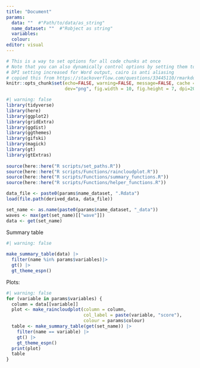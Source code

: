 ```yaml
---
title: "Document"
params: 
  data: ""  #"Path/to/data/as_string"
  name_dataset: ""  #"Robject as string"
  variables:  
  colour: 
editor: visual
---
```


```r
# This is a way to set options for all code chunks at once
# Note that you can also dynamically control options by setting them to a value
# DPI setting increased for Word output, cairo is anti aliasing
# copied this from https://stackoverflow.com/questions/33445110/rmarkdown-global-options-vs-opts-chunk we may want to change the figure options
knitr::opts_chunk$set(echo=FALSE, warning=FALSE, message=FALSE, cache = FALSE,
                      dev="png", fig.width = 10, fig.height = 7, dpi=200, dev.args=list(type="cairo"))
```

```r
#| warning: false 
library(tidyverse)
library(here) 
library(ggplot2) 
library(gridExtra) 
library(ggdist) 
library(ggthemes) 
library(gifski) 
library(magick) 
library(gt) 
library(gtExtras)
  
source(here::here("R scripts/set_paths.R")) 
source(here::here("R scripts/Functions/raincloudplot.R")) 
source(here::here("R scripts/Functions/summary_functions.R")) 
source(here::here("R scripts/Functions/helper_functions.R")) 

data_file <- paste0(params$name_dataset, ".Rdata")
load(file.path(derived_data, data_file))

set_name <- as.name(paste0(params$name_dataset, "_data"))
waves <- max(get(set_name)[["wave"]])
data <- get(set_name)
```

Summary table

```r
#| warning: false
  
make_summary_table(data) |> 
  filter(name %in% params$variables)|> 
  gt() |> 
  gt_theme_espn()
```


Plots:

```r
#| warning: false
for (variable in params$variables) {
  column = data[[variable]]
  plot <- make_raincloudplot(column = column, 
                             col_label = paste(variable, "score"), 
                             colour = params$colour)
  table <- make_summary_table(get(set_name)) |> 
    filter(name == variable) |> 
    gt() |> 
    gt_theme_espn()
  print(plot)
  table
}
```


